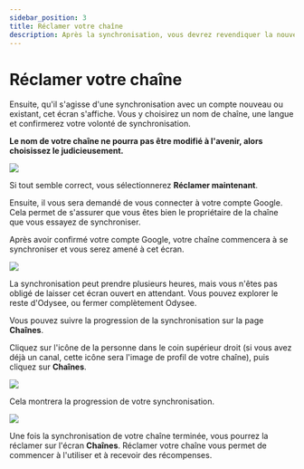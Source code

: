 ---
sidebar_position: 3
title: Réclamer votre chaîne
description: Après la synchronisation, vous devrez revendiquer la nouvelle chaîne.
---

# Réclamer votre chaîne

Ensuite, qu'il s'agisse d'une synchronisation avec un compte nouveau ou existant, cet écran s'affiche. Vous y choisirez un nom de chaîne, une langue et confirmerez votre volonté de synchronisation.

**Le nom de votre chaîne ne pourra pas être modifié à l'avenir, alors choisissez le judicieusement.**

![](https://i.imgur.com/2Zb7SqR.png)

Si tout semble correct, vous sélectionnerez **Réclamer maintenant**.

Ensuite, il vous sera demandé de vous connecter à votre compte Google. Cela permet de s'assurer que vous êtes bien le propriétaire de la chaîne que vous essayez de synchroniser.

Après avoir confirmé votre compte Google, votre chaîne commencera à se synchroniser et vous serez amené à cet écran.

![](https://i.imgur.com/X25hXVq.png)

La synchronisation peut prendre plusieurs heures, mais vous n'êtes pas obligé de laisser cet écran ouvert en attendant. Vous pouvez explorer le reste d'Odysee, ou fermer complètement Odysee.

Vous pouvez suivre la progression de la synchronisation sur la page **Chaînes**.

Cliquez sur l'icône de la personne dans le coin supérieur droit (si vous avez déjà un canal, cette icône sera l'image de profil de votre chaîne), puis cliquez sur **Chaînes**.

![](https://i.imgur.com/KB8nfF3.png)

Cela montrera la progression de votre synchronisation.

![](https://i.imgur.com/107jwfG.png)

Une fois la synchronisation de votre chaîne terminée, vous pourrez la réclamer sur l'écran **Chaînes**. Réclamer votre chaîne vous permet de commencer à l'utiliser et à recevoir des récompenses.
